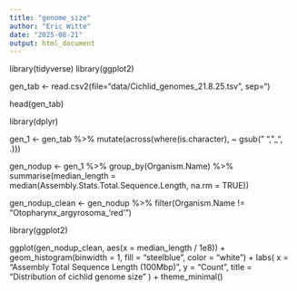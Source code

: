 ```yaml
---
title: "genome_size"
author: "Eric Witte"
date: "2025-08-21"
output: html_document
---
```


library(tidyverse)
library(ggplot2)

gen_tab <- read.csv2(file="data/Cichlid_genomes_21.8.25.tsv", sep="\t")

head(gen_tab)

library(dplyr)

gen_1 <- gen_tab %>%
  mutate(across(where(is.character), ~ gsub(" ", "_", .)))

gen_nodup <- gen_1 %>%
  group_by(Organism.Name) %>%
  summarise(median_length = median(Assembly.Stats.Total.Sequence.Length, na.rm = TRUE))
  
gen_nodup_clean <- gen_nodup %>%
  filter(Organism.Name != "Otopharynx_argyrosoma_'red'")

  
  library(ggplot2)

ggplot(gen_nodup_clean, aes(x = median_length / 1e8)) +
  geom_histogram(binwidth = 1, fill = "steelblue", color = "white") +
  labs(
    x = "Assembly Total Sequence Length (100Mbp)",
    y = "Count",
    title = "Distribution of cichlid genome size"
  ) +
  theme_minimal()


